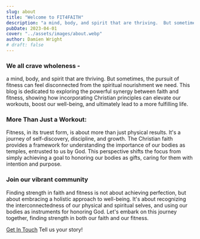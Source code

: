 ```yaml
---
slug: about
title: "Welcome to FIT4FAITH"
description: "a mind, body, and spirit that are thriving.  But sometimes, the pursuit of fitness can feel disconnected from the spiritual nourishment we need.  This blog is dedicated to exploring the powerful synergy between faith and fitness, showing how incorporating Christian principles can elevate our workouts, boost our well-being, and ultimately lead to a more fulfilling life"
pubDate: 2023-04-01
cover: "../assets/images/about.webp"
author: Damien Wright
# draft: false
---
```


### We all crave wholeness -

a mind, body, and spirit that are thriving.  But sometimes, the pursuit of fitness can feel disconnected from the spiritual nourishment we need.  This blog is dedicated to exploring the powerful synergy between faith and fitness, showing how incorporating Christian principles can elevate our workouts, boost our well-being, and ultimately lead to a more fulfilling life.

### More Than Just a Workout:

Fitness, in its truest form, is about more than just physical results.  It's a journey of self-discovery, discipline, and growth.  The Christian faith provides a framework for understanding the importance of our bodies as temples, entrusted to us by God.  This perspective shifts the focus from simply achieving a goal to honoring our bodies as gifts, caring for them with intention and purpose.

### Join our vibrant community

Finding strength in faith and fitness is not about achieving perfection, but about embracing a holistic approach to well-being.  It's about recognizing the interconnectedness of our physical and spiritual selves, and using our bodies as instruments for honoring God.  Let's embark on this journey together, finding strength in both our faith and our fitness.

<a href="/contact" class="btn btn-primary mt-8" >Get In Touch</a> Tell us your story!
